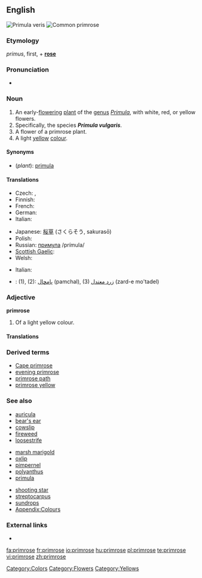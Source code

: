 {{wikipedia}}
==English==
[[Image:Primula veris 170405.jpg|thumb|Primula veris]]
[[Image:Primula-vulgaris-flowers.jpg|thumb|Common primrose]]

===Etymology===
{{etyl|la}} ''primus'', first, + '''[[rose]]'''

===Pronunciation===
* {{a|US}} {{IPA|/ˈprɪmˌroʊz/}}

===Noun===
{{en-noun}}

# An early-[[flower]]ing [[plant]] of the [[genus]] ''[[Primula]]'', with white, red, or yellow flowers.
# Specifically, the species '''''Primula vulgaris'''''.
# A flower of a primrose plant.
# A light [[yellow]] [[colour]].
#: {{color panel|E9C518}}

====Synonyms====
* (''plant''): [[primula]]

====Translations====
{{trans-top|plant}}
* Czech: {{t-|cs|prvosenka|f}}, {{t-|cs|petrklíč}}
* Finnish: {{t-|fi|esikko}}
* French: {{t+|fr|primevère|f}}
* German: {{t-|de|Primel|f}}
* Italian: {{t+|it|primula|f}}
{{trans-mid}}
* Japanese: [[桜草]] (さくらそう, sakurasō)
* Polish: {{t-|pl|pierwiosnek|m}}
* Russian: [[примула]] /prímula/ {{f}}
* [[Scottish Gaelic]]: {{t-|gd|sòbhrach|f|xs=Scottish Gaelic}}
* Welsh: {{t-|cy|briallen|xs=Welsh}}
{{trans-bottom}}

{{trans-top|flower}}
* Italian: {{t+|it|primula|f}}
{{trans-mid}}
{{trans-bottom}}

{{trans-top|colour}}
{{trans-mid}}
{{trans-bottom}}

{{checktrans-top}}
<!--Remove this section once all of the translations below have been moved into the tables above.-->
* {{ttbc|Persian}}: (1), (2): [[پامچال]] (pamchal), (3) [[زرد معتدل]] (zard-e mo'tadel)
{{trans-bottom}}

===Adjective===
'''primrose'''

# Of a light yellow colour.

====Translations====
{{trans-top|colour}}
{{trans-mid}}
{{trans-bottom}}

===Derived terms===
* [[Cape primrose]]
* [[evening primrose]]
* [[primrose path]]
* [[primrose yellow]]

===See also===
{{top3}}
* [[auricula]]
* [[bear's ear]]
* [[cowslip]]
* [[fireweed]]
* [[loosestrife]]
{{mid3}}
* [[marsh marigold]]
* [[oxlip]]
* [[pimpernel]]
* [[polyanthus]]
* [[primula]]
{{mid3}}
* [[shooting star]]
* [[streptocarpus]]
* [[sundrops]]
* [[Appendix:Colours]]
{{bottom}}

===External links===
* {{commonslite|primula}}

[[Category:Colors]]
[[Category:Flowers]]
[[Category:Yellows]]

[[fa:primrose]]
[[fr:primrose]]
[[io:primrose]]
[[hu:primrose]]
[[pl:primrose]]
[[te:primrose]]
[[vi:primrose]]
[[zh:primrose]]
{{flower-stub}}